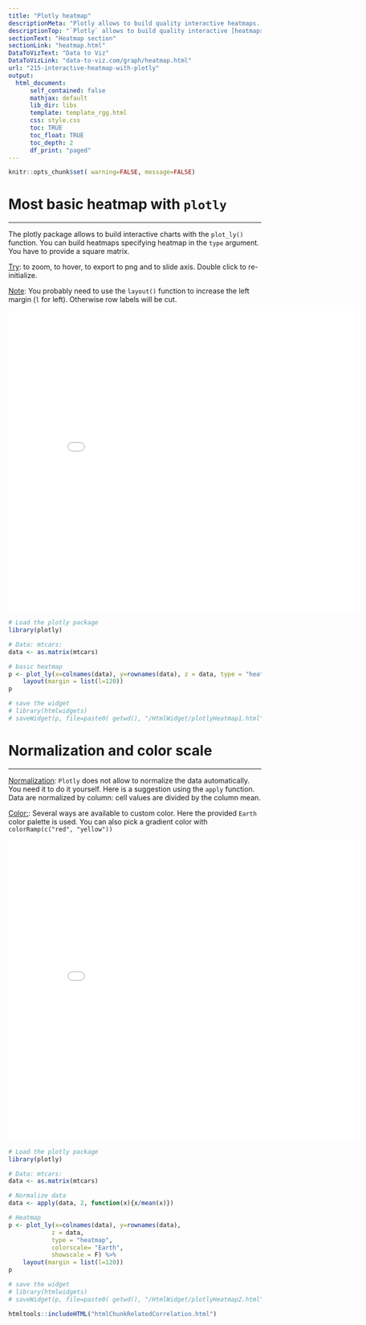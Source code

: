 ```yaml
---
title: "Plotly heatmap"
descriptionMeta: "Plotly allows to build quality interactive heatmaps. This document provides several examples with reproducible code"
descriptionTop: "`Plotly` allows to build quality interactive [heatmaps](heatmap.html). This document provides several examples with reproducible code"
sectionText: "Heatmap section"
sectionLink: "heatmap.html"
DataToVizText: "Data to Viz"
DataToVizLink: "data-to-viz.com/graph/heatmap.html"
url: "215-interactive-heatmap-with-plotly"
output:
  html_document:
      self_contained: false    
      mathjax: default
      lib_dir: libs
      template: template_rgg.html
      css: style.css
      toc: TRUE
      toc_float: TRUE
      toc_depth: 2
      df_print: "paged"
---
```



```r
knitr::opts_chunk$set( warning=FALSE, message=FALSE)
```

<div class="container">




# Most basic heatmap with `plotly`
***

<div class = "row">

<div class = "col-md-5  col-sm-12 align-self-center">

The plotly package allows to build interactive charts with the `plot_ly()` function. You can build heatmaps specifying heatmap in the `type` argument. You have to provide a square matrix.

<u>Try</u>: to zoom, to hover, to export to png and to slide axis. Double click to re-initialize.

<u>Note</u>: You probably need to use the `layout()` function to increase the left margin (`l` for left). Otherwise row labels will be cut.
</div>


<div class = "col-md-7  col-sm-12">
<center><iframe src="HtmlWidget/plotlyHeatmap1.html" height="600" width="700" style="border:none;"></iframe></center>
</div>
</div>


```r
# Load the plotly package
library(plotly)

# Data: mtcars:
data <- as.matrix(mtcars)

# basic heatmap
p <- plot_ly(x=colnames(data), y=rownames(data), z = data, type = "heatmap") %>%
    layout(margin = list(l=120))
p

# save the widget
# library(htmlwidgets)
# saveWidget(p, file=paste0( getwd(), "/HtmlWidget/plotlyHeatmap1.html"))

```










# Normalization and color scale
***

<div class = "row">

<div class = "col-md-5  col-sm-12 align-self-center">

<u>Normalization</u>: `Plotly` does not allow to normalize the data automatically. You need it to do it yourself. Here is a suggestion using the `apply` function. Data are normalized by column: cell values are divided by the column mean.

<u>Color:</u>: Several ways are available to custom color. Here the provided `Earth` color palette is used. You can also pick a gradient color with `colorRamp(c("red", "yellow"))`
</div>


<div class = "col-md-7  col-sm-12">
<center><iframe src="HtmlWidget/plotlyHeatmap2.html" height="600" width="700" style="border:none;"></iframe></center>
</div>
</div>


```r
# Load the plotly package
library(plotly)

# Data: mtcars:
data <- as.matrix(mtcars)

# Normalize data
data <- apply(data, 2, function(x){x/mean(x)})

# Heatmap
p <- plot_ly(x=colnames(data), y=rownames(data), 
            z = data, 
            type = "heatmap", 
            colorscale= "Earth",
            showscale = F) %>%
    layout(margin = list(l=120))
p

# save the widget
# library(htmlwidgets)
# saveWidget(p, file=paste0( getwd(), "/HtmlWidget/plotlyHeatmap2.html"))

```
















<!-- Close container -->
</div>




```r
htmltools::includeHTML("htmlChunkRelatedCorrelation.html")
```
